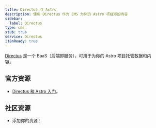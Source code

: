 ```yaml
---
title: Directus 与 Astro
description: 使用 Directus 作为 CMS 为你的 Astro 项目添加内容
sidebar:
  label: Directus
type: cms
stub: true
service: Directus
i18nReady: true
---
```


[Directus](https://directus.io/) 是一个 BaaS（后端即服务），可用于为你的 Astro 项目托管数据和内容。

## 官方资源

- [Directus 和 Astro 入门](https://docs.directus.io/blog/getting-started-directus-astro.html)。

## 社区资源

- 添加你的资源！
